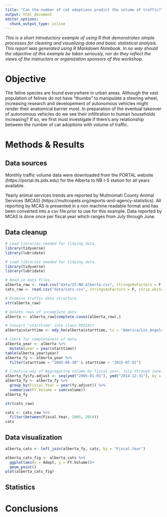 ```yaml
---
title: "Can the number of cat adoptions predict the volume of traffic?"
output: html_document
editor_options: 
  chunk_output_type: inline
---
```


_This is a short introductory example of using R that demonstrates simple processes for cleaning and visualizing data and basic statistical analysis. This report was generated using R Markdown Notebook. In no way should the objective of this example be taken seriously, nor do they reflect the views of the instructors or organization sponsors of this workshop._

# Objective
The feline species are found everywhere in urban areas. Although the vast population of felines do not have "thumbs" to manipulate a steering wheel, increasing research and developement of autonomous vehicles might render their anatomical barrier moot. In preparation of the eventual takeover of autonomous vehicles do we see their infilitration to human households increasing? If so, we first must investigate if there's any relationship between the number of cat adoptions with volume of traffic.

# Methods & Results
## Data sources
Monthly traffic volume data were downloaded from the PORTAL website (https://portal.its.pdx.edu) for the Alberta to NB I-5 station for all years available.

Yearly animal services trends are reported by Multnomah County Animal Services (MCAS) (https://multcopets.org/reports-and-agency-statistics). All reporting by MCAS is presented in a non machine readable format and has been converted into a csv file prior to use for this example. Data reported by MCAS is done once per fiscal year which ranges from July through June.

## Data cleanup
```r
# Load libraries needed for tidying data.
library(tidyverse)
library(lubridate)
```
```r
# Load libraries needed for tidying data.
library(tidyverse)
library(lubridate)
```

```r
# Read in data files.
alberta_raw <- read.csv("data/I5-NB-Alberta.csv", stringsAsFactors = F, strip.white = T)
cats_raw <- read.csv("data/cats.csv", stringsAsFactors = F, strip.white = T)
```
```r
# Examine traffic data structure.
str(alberta_raw)

# Delete rows of incomplete data
alberta <- alberta_raw[complete.cases(alberta_raw),]

# Convert "starttime" into class POSIXct
alberta$starttime <- mdy_hm(alberta$starttime, tz = "America/Los_Angeles")

# Check for completeness of data
alberta_year <- alberta %>%
  mutate(year = year(starttime))
table(alberta_year$year)
alberta_fy <- alberta_year %>%
  filter(starttime > "2005-06-30" & starttime < "2015-07-01")

# Creative way of Aggregating volume by fiscal year, July through June
alberta_fy$fy.adjust <- seq(ymd("2005-01-01"), ymd("2014-12-31"), by = "month")
alberta_fy <- alberta_fy %>%
  group_by(Fiscal.Year = year(fy.adjust)) %>%
  summarise(FY.Volume = sum(volume))
alberta_fy
```
```r
str(cats_raw)

cats <- cats_raw %>%
  filter(between(Fiscal.Year, 2005, 2014))
cats
```
## Data visualization
```r
alberta_cats <- left_join(alberta_fy, cats, by = "Fiscal.Year")

alberta_cats_fig <- alberta_cats %>%
  ggplot(aes(x = Adopt, y = FY.Volume))+
  geom_point()
plot(alberta_cats_fig)
```

## Statistics

# Conclusions